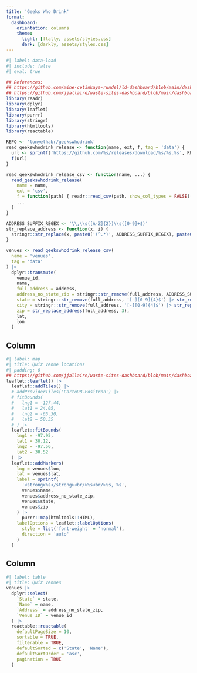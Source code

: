 ```yaml
---
title: 'Geeks Who Drink'
format: 
  dashboard:
    orientation: columns
    theme:
      light: [flatly, assets/styles.css]
      dark: [darkly, assets/styles.css]
---
```


```r
#| label: data-load
#| include: false
#| eval: true

## References:
## https://github.com/mine-cetinkaya-rundel/ld-dashboard/blob/main/dashboard.qmd
## https://github.com/jjallaire/waste-sites-dashboard/blob/main/dashboard.qmd
library(readr)
library(dplyr)
library(leaflet)
library(purrr)
library(stringr)
library(htmltools)
library(reactable)

REPO <- 'tonyelhabr/geekswhodrink'
read_geekswhodrink_release <- function(name, ext, f, tag = 'data') {
  url <- sprintf('https://github.com/%s/releases/download/%s/%s.%s', REPO, tag, name, ext)
  f(url)
}

read_geekswhodrink_release_csv <- function(name, ...) {
  read_geekswhodrink_release(
    name = name,
    ext = 'csv',
    f = function(path) { readr::read_csv(path, show_col_types = FALSE) },
    ...
  )
}

ADDRESS_SUFFIX_REGEX <- '\\,\\s([A-Z]{2})\\s([0-9]+$)'
str_replace_address <- function(x, i) {
  stringr::str_replace(x, paste0('(^.*)', ADDRESS_SUFFIX_REGEX), paste0('\\', i))
}

venues <- read_geekswhodrink_release_csv(
  name = 'venues',
  tag = 'data'
) |> 
  dplyr::transmute(
    venue_id,
    name,
    full_address = address,
    address_no_state_zip = stringr::str_remove(full_address, ADDRESS_SUFFIX_REGEX),
    state = stringr::str_remove(full_address, '[-][0-9]{4}$') |> str_replace_address(2),
    city = stringr::str_remove(full_address, '[-][0-9]{4}$') |> str_replace_address(1),
    zip = str_replace_address(full_address, 3),
    lat,
    lon
  )
```

## Column {width="60%"}

```r
#| label: map
#| title: Quiz venue locations
#| padding: 0
## https://github.com/jjallaire/waste-sites-dashboard/blob/main/dashboard.qmd
leaflet::leaflet() |> 
  leaflet::addTiles() |> 
  # addProviderTiles('CartoDB.Positron') |> 
  # fitBounds(
  #   lng1 = -127.44, 
  #   lat1 = 24.05, 
  #   lng2 = -65.30, 
  #   lat2 = 50.35
  # ) |> 
  leaflet::fitBounds(
    lng1 = -97.95,
    lat1 = 30.12, 
    lng2 = -97.56, 
    lat2 = 30.52
  ) |> 
  leaflet::addMarkers(
    lng = venues$lon,
    lat = venues$lat,
    label = sprintf(
      '<strong>%s</strong><br/>%s<br/>%s, %s',
      venues$name,
      venues$address_no_state_zip,
      venues$state,
      venues$zip
    ) |>
      purrr::map(htmltools::HTML),
    labelOptions = leaflet::labelOptions(
      style = list('font-weight' = 'normal'),
      direction = 'auto'
    )
  )
```

## Column {width="40%"}

```r
#| label: table
#| title: Quiz venues
venues |> 
  dplyr::select(
    `State` = state,
    `Name` = name,
    `Address` = address_no_state_zip,
    `Venue ID` = venue_id
  ) |> 
  reactable::reactable(
    defaultPageSize = 10,
    sortable = TRUE,
    filterable = TRUE,
    defaultSorted = c('State', 'Name'),
    defaultSortOrder = 'asc',
    pagination = TRUE
  )
```

